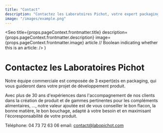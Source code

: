 ---
title: "Contact"
description: "Contactez les Laboratoires Pichot, votre expert packaging, de l'idée au flacon écoresponsable. Notre équipe d'expert(e)s en packaging vous guidera jusqu'au succès de votre projet de développement produit."
image: "/images/example.png"
---

  <Seo
    title={props.pageContext.frontmatter.title}
    description={props.pageContext.frontmatter.description}
    image={props.pageContext.frontmatter.image}
    article // Boolean indicating whether this is an article:
  />
)

# Contactez les Laboratoires Pichot

Notre équipe commerciale est composée de 3 expert(e)s en packaging, qui vous guideront dans votre projet de développement produit.

Avec plus de 30 ans d'expériences dans l'accompagnement de nos clients dans la création de produit et de gammes pertinentes pour les compléments alimentaires, ..., notre valeur ajoutée est de vous conseiller le bon flacon, la bonne matière, le bon bouchage, adapté à votre besoin et en maximisant l'écoresponsabilité de votre produit.

Téléphone: 04 73 72 63 06
email: contact@labopichot.com

<script type="application/ld+json">
  {`
    {
      "@context": "https://schema.org",
      "@type": "Organization",
      "url": "https://flaconpet.com",
      "name": "Laboratoires Pichot",
      "contactPoint": {
        "@type": "ContactPoint",
        "telephone": "+33-473-726-606",
        "contactType": "Customer Support"
      }
    }
  `}
</script>